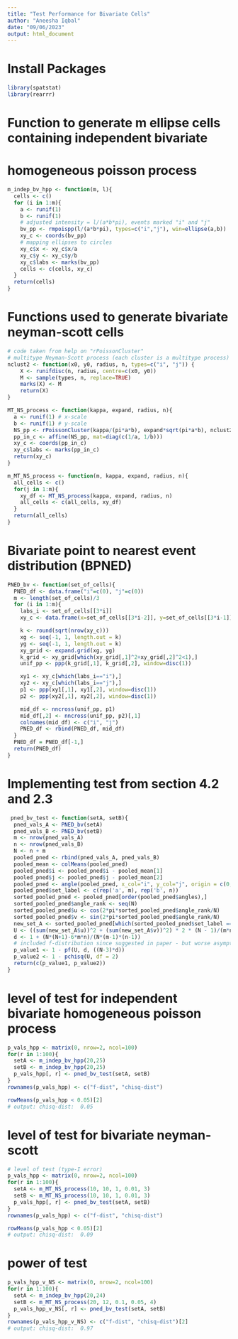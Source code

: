 ```yaml
---
title: "Test Performance for Bivariate Cells"
author: "Aneesha Iqbal"
date: "09/06/2023"
output: html_document
---
```


# Install Packages

```r
library(spatstat)
library(rearrr)
```


# Function to generate m ellipse cells containing independent bivariate 
# homogeneous poisson process
```r
m_indep_bv_hpp <- function(m, l){
  cells <- c()
  for (i in 1:m){
    a <- runif(1)
    b <- runif(1)
    # adjusted intensity = l/(a*b*pi), events marked "i" and "j"
    bv_pp <- rmpoispp(l/(a*b*pi), types=c("i","j"), win=ellipse(a,b))
    xy_c <- coords(bv_pp)
    # mapping ellipses to circles
    xy_c$x <- xy_c$x/a
    xy_c$y <- xy_c$y/b
    xy_c$labs <- marks(bv_pp)
    cells <- c(cells, xy_c)
  }
  return(cells)
}
```

# Functions used to generate bivariate neyman-scott cells
```r
# code taken from help on "rPoissonCluster"
# multitype Neyman-Scott process (each cluster is a multitype process)
nclust2 <- function(x0, y0, radius, n, types=c("i", "j")) {
    X <- runifdisc(n, radius, centre=c(x0, y0))
    M <- sample(types, n, replace=TRUE)
    marks(X) <- M
    return(X)
}

MT_NS_process <- function(kappa, expand, radius, n){
  a <- runif(1) # x-scale
  b <- runif(1) # y-scale
  NS_pp <- rPoissonCluster(kappa/(pi*a*b), expand*sqrt(pi*a*b), nclust2, radius*sqrt(pi*a*b), n, win=ellipse(a,b))
  pp_in_c <- affine(NS_pp, mat=diag(c(1/a, 1/b)))
  xy_c <- coords(pp_in_c)
  xy_c$labs <- marks(pp_in_c)
  return(xy_c)
}

m_MT_NS_process <- function(m, kappa, expand, radius, n){
  all_cells <- c()
  for(j in 1:m){
    xy_df <- MT_NS_process(kappa, expand, radius, n)
    all_cells <- c(all_cells, xy_df)
  }
  return(all_cells)
}
```

# Bivariate point to nearest event distribution (BPNED)
```r
PNED_bv <- function(set_of_cells){
  PNED_df <- data.frame("i"=c(0), "j"=c(0))
  m <- length(set_of_cells)/3
  for (i in 1:m){
    labs_i <- set_of_cells[[3*i]]
    xy_c <- data.frame(x=set_of_cells[[3*i-2]], y=set_of_cells[[3*i-1]])

    k <- round(sqrt(nrow(xy_c)))
    xg <- seq(-1, 1, length.out = k)
    yg <- seq(-1, 1, length.out = k)
    xy_grid <- expand.grid(xg, yg)
    k_grid <- xy_grid[which(xy_grid[,1]^2+xy_grid[,2]^2<1),]
    unif_pp <- ppp(k_grid[,1], k_grid[,2], window=disc(1))

    xy1 <- xy_c[which(labs_i=="i"),]
    xy2 <- xy_c[which(labs_i=="j"),]
    p1 <- ppp(xy1[,1], xy1[,2], window=disc(1))
    p2 <- ppp(xy2[,1], xy2[,2], window=disc(1))

    mid_df <- nncross(unif_pp, p1)
    mid_df[,2] <- nncross(unif_pp, p2)[,1]
    colnames(mid_df) <- c("i", "j")
    PNED_df <- rbind(PNED_df, mid_df)
  }
  PNED_df = PNED_df[-1,]
  return(PNED_df)
}
```

# Implementing test from section 4.2 and 2.3
```r
 pned_bv_test <- function(setA, setB){ 
  pned_vals_A <- PNED_bv(setA)
  pned_vals_B <- PNED_bv(setB)
  m <- nrow(pned_vals_A)
  n <- nrow(pned_vals_B)
  N <- n + m
  pooled_pned <- rbind(pned_vals_A, pned_vals_B)
  pooled_mean <- colMeans(pooled_pned)
  pooled_pned$i <- pooled_pned$i - pooled_mean[1]
  pooled_pned$j <- pooled_pned$j - pooled_mean[2]
  pooled_pned <- angle(pooled_pned, x_col="i", y_col="j", origin = c(0,0), origin_col_name=NULL, degrees_col_name="angles")
  pooled_pned$set_label <- c(rep('a', m), rep('b', n))
  sorted_pooled_pned <- pooled_pned[order(pooled_pned$angles),]
  sorted_pooled_pned$angle_rank <- seq(N)
  sorted_pooled_pned$u <- cos(2*pi*sorted_pooled_pned$angle_rank/N)
  sorted_pooled_pned$v <- sin(2*pi*sorted_pooled_pned$angle_rank/N)
  new_set_A <- sorted_pooled_pned[which(sorted_pooled_pned$set_label == "a"), ]
  U <- ((sum(new_set_A$u))^2 + (sum(new_set_A$v))^2) * 2 * (N - 1)/(m*n)
  d <- 1 + (N*(N+1)-6*m*n)/(N*(m-1)*(n-1))
  # included f-distribution since suggested in paper - but worse asymptotic properties so not used
  p_value1 <- 1 - pf(U, d, ((N-3)*d)) 
  p_value2 <- 1 - pchisq(U, df = 2)
  return(c(p_value1, p_value2))
}
```


# level of test for independent bivariate homogeneous poisson process
```r
p_vals_hpp <- matrix(0, nrow=2, ncol=100)
for(r in 1:100){
  setA <- m_indep_bv_hpp(20,25)
  setB <- m_indep_bv_hpp(20,25)
  p_vals_hpp[, r] <- pned_bv_test(setA, setB)
}
rownames(p_vals_hpp) <- c("f-dist", "chisq-dist")

rowMeans(p_vals_hpp < 0.05)[2]
# output: chisq-dist:  0.05
```

# level of test for bivariate neyman-scott
```r
# level of test (type-I error)
p_vals_hpp <- matrix(0, nrow=2, ncol=100)
for(r in 1:100){
  setA <- m_MT_NS_process(10, 10, 1, 0.01, 3)
  setB <- m_MT_NS_process(10, 10, 1, 0.01, 3)
  p_vals_hpp[, r] <- pned_bv_test(setA, setB)
}
rownames(p_vals_hpp) <- c("f-dist", "chisq-dist")

rowMeans(p_vals_hpp < 0.05)[2]
# output: chisq-dist:  0.09
```

# power of test
```r
p_vals_hpp_v_NS <- matrix(0, nrow=2, ncol=100)
for(r in 1:100){
  setA <- m_indep_bv_hpp(20,24)
  setB <- m_MT_NS_process(20, 12, 0.1, 0.05, 4)
  p_vals_hpp_v_NS[, r] <- pned_bv_test(setA, setB)
}
rownames(p_vals_hpp_v_NS) <- c("f-dist", "chisq-dist")[2]
# output: chisq-dist:  0.97
```







